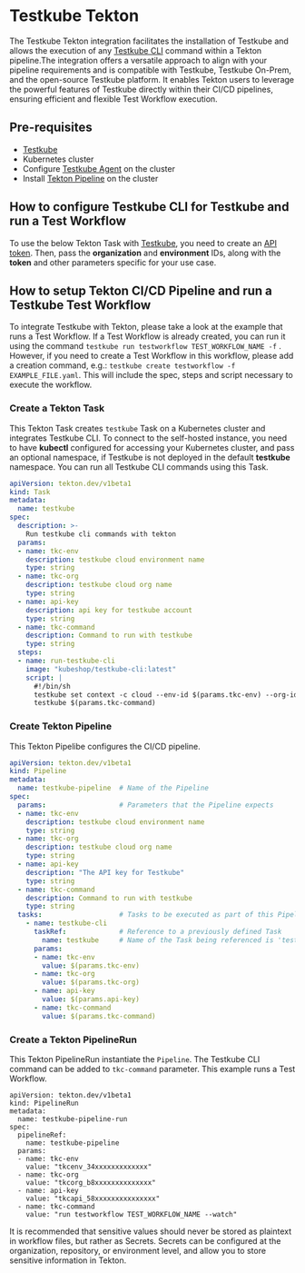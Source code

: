 # Testkube Tekton

The Testkube Tekton integration facilitates the installation of Testkube and allows the execution of any [Testkube CLI](https://docs.testkube.io/cli/testkube) 
command within a Tekton pipeline.The integration offers a versatile approach to align with your pipeline requirements and is compatible with Testkube, 
Testkube On-Prem, and the open-source Testkube platform. It enables Tekton users to leverage the powerful features of Testkube directly within their
  CI/CD pipelines, ensuring efficient and flexible Test Workflow execution.

## Pre-requisites

* [Testkube](https://app.testkube.io/)
* Kubernetes cluster
* Configure [Testkube Agent](./install/multi-cluster.md) on the cluster
* Install [Tekton Pipeline](https://tekton.dev/docs/installation/pipelines/#installation) on the cluster

## How to configure Testkube CLI for Testkube and run a Test Workflow

To use the below Tekton Task with [Testkube](https://app.testkube.io/), you need to create an [API token](../../testkube-pro/articles/organization-management/#api-tokens).
Then, pass the **organization** and **environment** IDs, along with the **token** and other parameters specific for your use case.

## How to setup Tekton CI/CD Pipeline and run a Testkube Test Workflow

To integrate Testkube with Tekton, please take a look at the example that runs a Test Workflow. If a Test Workflow is already created, you can run it using the command `testkube run testworkflow TEST_WORKFLOW_NAME -f` .
However, if you need to create a Test Workflow in this workflow, please add a creation command, e.g.: `testkube create testworkflow -f EXAMPLE_FILE.yaml`.
This will include the spec, steps and script necessary to execute the workflow.

### Create a Tekton Task

This Tekton Task creates `testkube` Task on a Kubernetes cluster and integrates Testkube CLI. To connect to the self-hosted instance, you need to have **kubectl** 
configured for accessing your Kubernetes cluster, and pass an optional namespace, if Testkube is not deployed in the default **testkube** namespace. You can run
all Testkube CLI commands using this Task.

```yaml
apiVersion: tekton.dev/v1beta1
kind: Task
metadata:
  name: testkube
spec:
  description: >-
    Run testkube cli commands with tekton
  params:
  - name: tkc-env
    description: testkube cloud environment name
    type: string
  - name: tkc-org
    description: testkube cloud org name
    type: string
  - name: api-key
    description: api key for testkube account
    type: string
  - name: tkc-command
    description: Command to run with testkube
    type: string
  steps:
  - name: run-testkube-cli
    image: "kubeshop/testkube-cli:latest"
    script: |
      #!/bin/sh
      testkube set context -c cloud --env-id $(params.tkc-env) --org-id $(params.tkc-org) -k $(params.api-key)
      testkube $(params.tkc-command)
```

### Create Tekton Pipeline

This Tekton Pipelibe configures the CI/CD pipeline.

```yaml
apiVersion: tekton.dev/v1beta1
kind: Pipeline
metadata:
  name: testkube-pipeline  # Name of the Pipeline
spec:
  params:                  # Parameters that the Pipeline expects
  - name: tkc-env
    description: testkube cloud environment name
    type: string
  - name: tkc-org
    description: testkube cloud org name
    type: string
  - name: api-key
    description: "The API key for Testkube"
    type: string
  - name: tkc-command
    description: Command to run with testkube
    type: string
  tasks:                   # Tasks to be executed as part of this Pipeline
    - name: testkube-cli
      taskRef:             # Reference to a previously defined Task
        name: testkube     # Name of the Task being referenced is 'testkube'
      params:
      - name: tkc-env
        value: $(params.tkc-env)
      - name: tkc-org
        value: $(params.tkc-org)
      - name: api-key
        value: $(params.api-key)
      - name: tkc-command
        value: $(params.tkc-command)
```
### Create a Tekton PipelineRun

This Tekton PipelineRun instantiate the `Pipeline`. The Testkube CLI command can be added to `tkc-command` parameter. This example runs a Test Workflow.

```
apiVersion: tekton.dev/v1beta1
kind: PipelineRun
metadata:
  name: testkube-pipeline-run
spec:
  pipelineRef:
    name: testkube-pipeline
  params:
  - name: tkc-env
    value: "tkcenv_34xxxxxxxxxxxxx"
  - name: tkc-org
    value: "tkcorg_b8xxxxxxxxxxxxxx"
  - name: api-key
    value: "tkcapi_58xxxxxxxxxxxxxxx"
  - name: tkc-command
    value: "run testworkflow TEST_WORKFLOW_NAME --watch"
```

It is recommended that sensitive values should never be stored as plaintext in workflow files, but rather as Secrets.
Secrets can be configured at the organization, repository, or environment level, and allow you to store sensitive information in Tekton.



